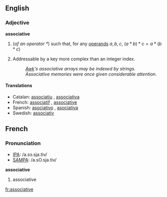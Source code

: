 ==English==
===Adjective===
'''associative'''

# {{algebra}} (''of an operator <math> * </math>'') such that, for any [[operand]]s <math> a, b, c </math>, <math> (a * b) * c = a * (b * c) </math>
# {{computing}} Addressable by a key more complex than an integer index.
#: ''[[Awk]]'s associative arrays may be indexed by strings.''
#: ''Associative memories were once given considerable attention.''

====Translations====
{{top}}
*Catalan: [[associatiu]] {{m}}, [[associativa]] {{f}}
*French: [[associatif]] {{m}}, [[associative]] {{f}}
*Spanish: [[asociativo]] {{m}}, [[asociativa]] {{f}}
*Swedish: [[associativ]]
{{bottom}}

==French==

===Pronunciation===
*[[w:IPA|IPA]]: /a.sɔ.sja.tiv/
*[[w:SAMPA|SAMPA]]: /a.sO.sja.tiv/

'''associative''' {{f}}
# associative

[[fr:associative]]